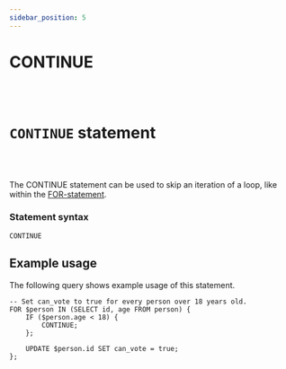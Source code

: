 ```yaml
---
sidebar_position: 5
---
```


# CONTINUE

<br /><br />

# `CONTINUE` statement

<br /><br />

The CONTINUE statement can be used to skip an iteration of a loop, like within the [FOR-statement](/docs/surrealql/statements/for).

### Statement syntax

```surql title="SurrealQL Syntax"
CONTINUE
```

## Example usage

The following query shows example usage of this statement.

```surql
-- Set can_vote to true for every person over 18 years old.
FOR $person IN (SELECT id, age FROM person) {
	IF ($person.age < 18) {
		CONTINUE;
	};

	UPDATE $person.id SET can_vote = true;
};
```
